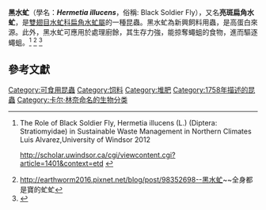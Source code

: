 {{Speciesbox
| taxon = Hermetia illucens
| authority = [[Linnaeus|Linnaeus]], 1758
}}

'''黑水虻'''（學名：'''''Hermetia illucens'''''，俗稱: Black Soldier Fly），又名'''亮斑扁角水虻'''，是[[雙翅目|雙翅目]][[水虻科|水虻科]][[扁角水虻屬|扁角水虻屬]]的一種昆蟲。黑水虻為新興飼料用蟲，是高蛋白來源。此外，黑水虻可應用於處理廚餘，其生存力強，能掠奪蠅蛆的食物，進而驅逐蠅蛆。<ref>The Role of Black Soldier Fly, Hermetia illucens (L.) (Diptera: Stratiomyidae) in Sustainable Waste Management in Northern Climates Luis Alvarez,University of Windsor 2012 <p>
http://scholar.uwindsor.ca/cgi/viewcontent.cgi?article=1401&context=etd {{Wayback|url=http://scholar.uwindsor.ca/cgi/viewcontent.cgi?article=1401&context=etd |date=20170203163822 }}</ref>
<ref>http://earthworm2016.pixnet.net/blog/post/98352698--黑水虻~~全身都是寶的虻虻</ref>
<ref>{{Cite web |url=http://hk.apple.nextmedia.com/supplement/culture/art/20121118/18070017 |title=存档副本 |accessdate=2017-02-03 |archive-date=2017-02-03 |archive-url=https://web.archive.org/web/20170203164146/http://hk.apple.nextmedia.com/supplement/culture/art/20121118/18070017 |dead-url=no }}</ref>

== 參考文獻 ==
{{reflist}}
{{肉類食物}}
{{Taxonbar}}

[[Category:可食用昆蟲|Category:可食用昆蟲]]
[[Category:饲料|Category:饲料]]
[[Category:堆肥|Category:堆肥]]
[[Category:1758年描述的昆蟲|Category:1758年描述的昆蟲]]
[[Category:卡尔·林奈命名的生物分类|Category:卡尔·林奈命名的生物分类]]